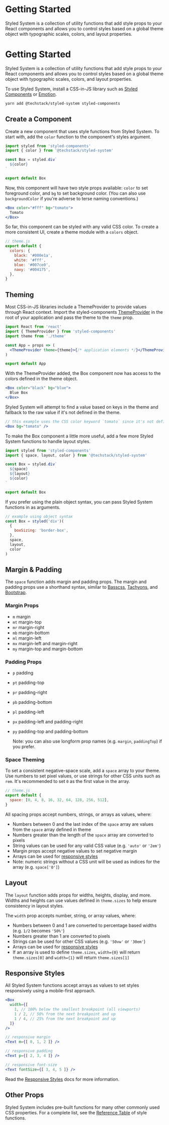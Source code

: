 # Getting Started

Styled System is a collection of utility functions that add style props to your React components and allows you to control styles based on a global theme object with typographic scales, colors, and layout properties.

# Getting Started

Styled System is a collection of utility functions that add style props
to your React components
and allows you to control styles based on a global theme object
with typographic scales, colors, and layout properties.

To use Styled System, install a CSS-in-JS library such as [Styled Components][] or [Emotion][].

```sh
yarn add @techstack/styled-system styled-components
```

## Create a Component

Create a new component that uses style functions from Styled System.
To start with, add the `color` function to the component's styles argument.

```javascript
import styled from 'styled-components'
import { color } from '@techstack/styled-system'

const Box = styled.div`
  ${color}
`

export default Box
```

Now, this component will have two style props available: `color` to set foreground color, and `bg` to set background color.
(You can also use `backgroundColor` if you're adverse to terse naming conventions.)

```jsx
<Box color="#fff" bg="tomato">
  Tomato
</Box>
```

So far, this component can be styled with any valid CSS color.
To create a more consistent UI, create a theme module with a `colors` object.

```js
// theme.js
export default {
  colors: {
    black: '#000e1a',
    white: '#fff',
    blue: '#007ce0',
    navy: '#004175',
  },
}
```

## Theming

Most CSS-in-JS libraries include a ThemeProvider to provide values through React context.
Import the styled-components [ThemeProvider][] in the root of your application and pass the theme to the `theme` prop.

```jsx
import React from 'react'
import { ThemeProvider } from 'styled-components'
import theme from './theme'

const App = props => (
  <ThemeProvider theme={theme}>{/* application elements */}</ThemeProvider>
)

export default App
```

[themeprovider]: https://www.styled-components.com/docs/advanced#theming

With the ThemeProvider added, the Box component now has access to the colors defined in the theme object.

```jsx
<Box color="black" bg="blue">
  Blue Box
</Box>
```

Styled System will attempt to find a value based on keys in the theme and fallback to the raw value if it's not defined in the theme.

```jsx
// this example uses the CSS color keyword `tomato` since it's not defined in the theme
<Box bg="tomato" />
```

To make the Box component a little more useful, add a few more Styled System functions
to handle layout styles.

```jsx
import styled from 'styled-components'
import { space, layout, color } from '@techstack/styled-system'

const Box = styled.div`
  ${space}
  ${layout}
  ${color}
`

export default Box
```

If you prefer using the plain object syntax, you can pass Styled System functions in as arguments.

```js
// example using object syntax
const Box = styled('div')(
  {
    boxSizing: 'border-box',
  },
  space,
  layout,
  color
)
```

## Margin & Padding

The `space` function adds margin and padding props.
The margin and padding props use a shorthand syntax, similar to
[Basscss][basscss], [Tachyons][tachyons], and [Bootstrap][bootstrap].

[basscss]: http://basscss.com/#basscss-margin
[tachyons]: http://tachyons.io/docs/layout/spacing/
[bootstrap]: https://getbootstrap.com/docs/4.1/utilities/spacing/

### Margin Props

- `m` margin
- `mt` margin-top
- `mr` margin-right
- `mb` margin-bottom
- `ml` margin-left
- `mx` margin-left and margin-right
- `my` margin-top and margin-bottom

### Padding Props

- `p` padding
- `pt` padding-top
- `pr` padding-right
- `pb` padding-bottom
- `pl` padding-left
- `px` padding-left and padding-right
- `py` padding-top and padding-bottom

  Note: you can also use longform prop names (e.g. `margin`, `paddingTop`) if you prefer.

### Space Theming

To set a consistent negative-space scale, add a `space` array to your theme.
Use numbers to set pixel values, or use strings for other CSS units such as `rem`.
It's recommended to set `0` as the first value in the array.

```js
// theme.js
export default {
  space: [0, 4, 8, 16, 32, 64, 128, 256, 512],
}
```

All spacing props accept numbers, strings, or arrays as values, where:

- Numbers between 0 and the last index of the `space` array are values from the `space` array defined in theme
- Numbers greater than the length of the `space` array are converted to pixels
- String values can be used for any valid CSS value (e.g. `'auto'` or `'2em'`)
- Margin props accept negative values to set negative margin
- Arrays can be used for [responsive styles](#responsive-styles)
- Note: numeric strings without a CSS unit will be used as indices for the array (e.g. `space['0']`)

## Layout

The `layout` function adds props for widths, heights, display, and more.
Widths and heights can use values defined in `theme.sizes` to help ensure consistency in layout styles.

The `width` prop accepts number, string, or array values, where:

- Numbers between 0 and 1 are converted to percentage based widths (e.g. `1/2` becomes `'50%'`)
- Numbers greater than 1 are converted to pixels
- Strings can be used for other CSS values (e.g. `'50vw'` or `'30em'`)
- Arrays can be used for [responsive styles](#responsive-styles)
- If an array is used to define `theme.sizes`, `width={0}` will return `theme.sizes[0]` and `width={1}` will return `theme.sizes[1]`

## Responsive Styles

All Styled System functions accept arrays as values to set styles responsively using a mobile-first approach.

```jsx
<Box
  width={[
    1, // 100% below the smallest breakpoint (all viewports)
    1 / 2, // 50% from the next breakpoint and up
    1 / 4, // 25% from the next breakpoint and up
  ]}
/>
```

```jsx
// responsive margin
<Text m={[ 0, 1, 2 ]} />

// responsive padding
<Text p={[ 2, 3, 4 ]} />

// responsive font-size
<Text fontSize={[ 3, 4, 5 ]} />
```

Read the [Responsive Styles][] docs for more information.

## Other Props

Styled System includes pre-built functions for many other commonly used CSS properties.
For a complete list, see the [Reference Table][] of style functions.

[styled components]: https://github.com/styled-components/styled-components
[emotion]: https://github.com/emotion-js/emotion
[responsive styles]: /responsive-styles
[reference table]: /table